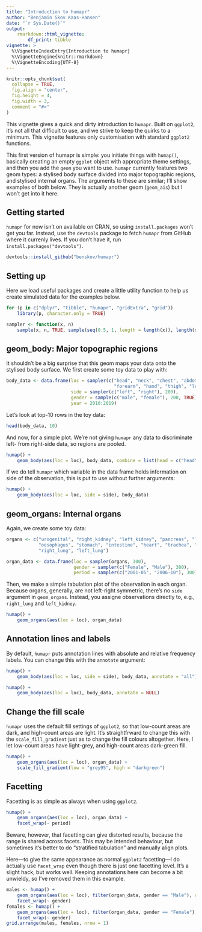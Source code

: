 ```yaml
---
title: "Introduction to humapr"
author: "Benjamin Skov Kaas-Hansen"
date: "`r Sys.Date()`"
output: 
    rmarkdown::html_vignette:
        df_print: tibble
vignette: >
  %\VignetteIndexEntry{Introduction to humapr}
  %\VignetteEngine{knitr::rmarkdown}
  %\VignetteEncoding{UTF-8}
---
```


```r
knitr::opts_chunk$set(
  collapse = TRUE,
  fig.align = "center",
  fig.height = 4,
  fig.width = 3,
  comment = "#>"
)
```

This vignette gives a quick and dirty introduction to `humapr`. Built on `ggplot2`, it's not all that difficult to use, and we strive to keep the quirks to a minimum. This vignette features only customisation with standard `ggplot2` functions. 

This first version of humapr is simple: you initiate things with `humap()`, basically creating an empty `ggplot` object with appropriate theme settings, and then you add the `geom` you want to use. `humapr` currently features two geom types: a stylised body surface divided into major topographic regions, and stylised internal organs. The arguments to these are similar; I'll show examples of both below. They is actually another geom (`geom_ais`) but I won't get into it here. 

## Getting started
`humapr` for now isn't on available on CRAN, so using `install.packages` won't get you far. Instead, use the `devtools` package to fetch `humapr` from GitHub where it currenly lives. If you don't have it, run `install.packages("devtools")`. 

```r
devtools::install_github("benskov/humapr")
```

## Setting up
Here we load useful packages and create a little utility function to help us create simulated data for the examples below.

```r
for (p in c("dplyr", "tibble", "humapr", "gridExtra", "grid")) 
    library(p, character.only = TRUE)

sampler <- function(x, n) 
    sample(x, n, TRUE, sample(seq(0.5, 1, length = length(x)), length(x), TRUE))
```

## geom_body: Major topographic regions
It shouldn't be a big surprise that this geom maps your data onto the stylised body surface. We first create some toy data to play with:

```r
body_data <- data.frame(loc = sampler(c("head", "neck", "chest", "abdomen", "arm", 
                                        "forearm", "hand", "thigh", "leg", "foot"), 200),
                        side = sampler(c("left", "right"), 200),
                        gender = sample(c("male", "female"), 200, TRUE),
                        year = 2010:2019) 
```

Let's look at top-10 rows in the toy data:
```r
head(body_data, 10)
```

And now, for a simple plot. We're not giving `humapr` any data to discriminate left- from right-side data, so regions are pooled.
```r
humap() + 
    geom_body(aes(loc = loc), body_data, combine = list(head = c("head", "neck"))) 
```

If we do tell `humapr` which variable in the data frame holds information on side of the observation, this is put to use without further arguments:
```r
humap() +
    geom_body(aes(loc = loc, side = side), body_data) 
```

## geom_organs: Internal organs
Again, we create some toy data:

```r
organs <- c("urogenital", "right_kidney", "left_kidney", "pancreas", "liver", "spleen", 
            "oesophagus", "stomach", "intestine", "heart", "trachea", "hyoid", "larynx", 
            "right_lung", "left_lung")

organ_data <- data.frame(loc = sampler(organs, 300),
                         gender = sampler(c("Female", "Male"), 300),
                         period = sampler(c("2001-05", "2006-10"), 300))
```

Then, we make a simple tabulation plot of the observation in each organ. Because organs, generally, are not left-right symmetric, there's no `side` argument in `geom_organs`. Instead, you assigne observations directly to, e.g., `right_lung` and `left_kidney`.

```r
humap() +
    geom_organs(aes(loc = loc), organ_data)
```

## Annotation lines and labels
By default, `humapr` puts annotation lines with absolute and relative frequency labels. You can change this with the `annotate` argument:
```r
humap() +
    geom_body(aes(loc = loc, side = side), body_data, annotate = "all") 
```

```r
humap() +
    geom_body(aes(loc = loc), body_data, annotate = NULL) 
```

## Change the fill scale
`humapr` uses the default fill settings of `ggplot2`, so that low-count areas are dark, and high-count areas are light. It's straightfrward to change this with the `scale_fill_gradient` just as to change the fill colours altogether. Here, I let low-count areas have light-grey, and high-count areas dark-green fill.
```r
humap() +
    geom_organs(aes(loc = loc), organ_data) +
    scale_fill_gradient(low = "grey95", high = "darkgreen")
```

## Facetting
Facetting is as simple as always when using `ggplot2`.

```r
humap() +
    geom_organs(aes(loc = loc), organ_data) +
    facet_wrap(~ period)
```

Beware, however, that facetting can give distorted results, because the range is shared across facets. This may be intended behaviour, but sometimes it's better to do "stratified tabulation" and manually align plots. 

Here---to give the same appearance as normal `ggplot2` facetting---I do actually use `facet_wrap` even though there is just one facetting level. It's a slight hack, but works well. Keeping annotations here can become a bit unwieldy, so I've removed them in this example.

```r
males <- humap() + 
    geom_organs(aes(loc = loc), filter(organ_data, gender == "Male"), annotate = NULL) +
    facet_wrap(~ gender)
females <- humap() + 
    geom_organs(aes(loc = loc), filter(organ_data, gender == "Female"), annotate = NULL) +
    facet_wrap(~ gender)
grid.arrange(males, females, nrow = 1)
```

